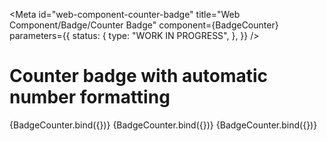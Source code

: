 <!-- @license CC0-1.0 -->


<Meta
  id="web-component-counter-badge"
  title="Web Component/Badge/Counter Badge"
  component={BadgeCounter}
  parameters={{
    status: {
      type: "WORK IN PROGRESS",
    },
  }}
/>

# Counter badge with automatic number formatting

<Canvas>
  <Story
    name="US English"
    args={{
      textContent: 1234,
      value: 1234,
      locale: "en-US",
    }}
  >
    {BadgeCounter.bind({})}
  </Story>
  <Story
    name="Finnish"
    args={{
      textContent: 1234,
      value: 1234,
      locale: "fi",
    }}
  >
    {BadgeCounter.bind({})}
  </Story>
  <Story
    name="Dutch"
    args={{
      textContent: 1234,
      value: 1234,
      locale: "nl-NL",
    }}
  >
    {BadgeCounter.bind({})}
  </Story>
</Canvas>
